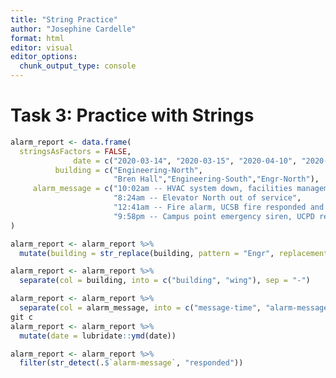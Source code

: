 ```yaml
---
title: "String Practice"
author: "Josephine Cardelle"
format: html
editor: visual
editor_options: 
  chunk_output_type: console
---
```


# Task 3: Practice with Strings
```r
alarm_report <- data.frame(
  stringsAsFactors = FALSE,
              date = c("2020-03-14", "2020-03-15", "2020-04-10", "2020-04-18"),
          building = c("Engineering-North",
                       "Bren Hall","Engineering-South","Engr-North"),
     alarm_message = c("10:02am -- HVAC system down, facilities management alerted",
                       "8:24am -- Elevator North out of service",
                       "12:41am -- Fire alarm, UCSB fire responded and cleared",
                       "9:58pm -- Campus point emergency siren, UCPD responded")
)
```

```r
alarm_report <- alarm_report %>%
  mutate(building = str_replace(building, pattern = "Engr", replacement = "Engineering"))

alarm_report <- alarm_report %>%
  separate(col = building, into = c("building", "wing"), sep = "-")

alarm_report <- alarm_report %>%
  separate(col = alarm_message, into = c("message-time", "alarm-message"), sep = "--")
git c
alarm_report <- alarm_report %>%
  mutate(date = lubridate::ymd(date))

alarm_report <- alarm_report %>%
  filter(str_detect(.$`alarm-message`, "responded"))
```

